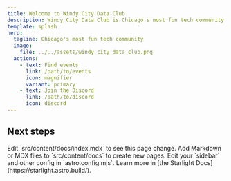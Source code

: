 ```yaml
---
title: Welcome to Windy City Data Club
description: Windy City Data Club is Chicago's most fun tech community
template: splash
hero:
  tagline: Chicago's most fun tech community
  image:
    file: ../../assets/windy_city_data_club.png
  actions:
    - text: Find events
      link: /path/to/events
      icon: magnifier
      variant: primary
    - text: Join the Discord
      link: /path/to/discord
      icon: discord
---
```



## Next steps

<CardGrid stagger>
	<Card title="Update content" icon="pencil">
		Edit `src/content/docs/index.mdx` to see this page change.
	</Card>
	<Card title="Add new content" icon="add-document">
		Add Markdown or MDX files to `src/content/docs` to create new pages.
	</Card>
	<Card title="Configure your site" icon="setting">
		Edit your `sidebar` and other config in `astro.config.mjs`.
	</Card>
	<Card title="Read the docs" icon="open-book">
		Learn more in [the Starlight Docs](https://starlight.astro.build/).
	</Card>
</CardGrid>
